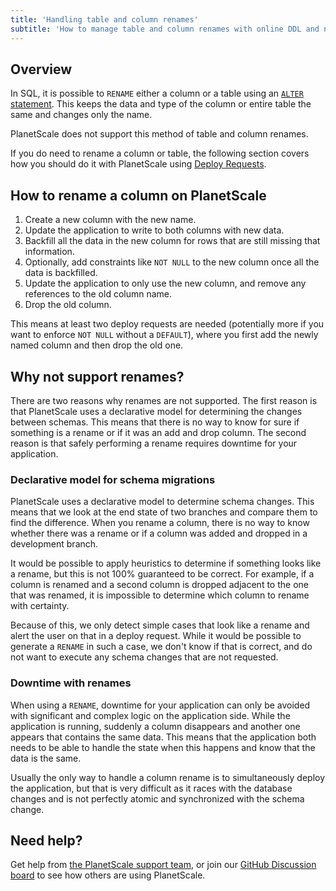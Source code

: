 ```yaml
---
title: 'Handling table and column renames'
subtitle: 'How to manage table and column renames with online DDL and no downtime'
---
```


## Overview

In SQL, it is possible to `RENAME` either a column or a table using an [`ALTER` statement](https://dev.mysql.com/doc/refman/8.0/en/alter-table.html). This keeps the data and type of the column or entire table the same and changes only the name. 

PlanetScale does not support this method of table and column renames.

If you do need to rename a column or table, the following section covers how you should do it with PlanetScale using [Deploy Requests](/concepts/deploy-requests).

## How to rename a column on PlanetScale

1. Create a new column with the new name.
2. Update the application to write to both columns with new data.
3. Backfill all the data in the new column for rows that are still missing that information.
4. Optionally, add constraints like `NOT NULL` to the new column once all the data is backfilled.
5. Update the application to only use the new column, and remove any references to the old column name.
6. Drop the old column.

This means at least two deploy requests are needed (potentially more if you want to enforce `NOT NULL` without a `DEFAULT`), where you first add the newly named column and then drop the old one.

## Why not support renames?

There are two reasons why renames are not supported. The first reason is that PlanetScale uses a declarative model for determining the changes between schemas. This means that there is no way to know for sure if something is a rename or if it was an add and drop column. The second reason is that safely performing a rename requires downtime for your application.

### Declarative model for schema migrations

PlanetScale uses a declarative model to determine schema changes. This means that we look at the end state of two branches and compare them to find the difference. When you rename a column, there is no way to know whether there was a rename or if a column was added and dropped in a development branch.

It would be possible to apply heuristics to determine if something looks like a rename, but this is not 100% guaranteed to be correct. For example, if a column is renamed and a second column is dropped adjacent to the one that was renamed, it is impossible to determine which column to rename with certainty.

Because of this, we only detect simple cases that look like a rename and alert the user on that in a deploy request. While it would be possible to generate a `RENAME` in such a case, we don't know if that is correct, and do not want to execute any schema changes that are not requested.

### Downtime with renames

When using a `RENAME`, downtime for your application can only be avoided with significant and complex logic on the application side. While the application is running, suddenly a column disappears and another one appears that contains the same data. This means that the application both needs to be able to handle the state when this happens and know that the data is the same.

Usually the only way to handle a column rename is to simultaneously deploy the application, but that is very difficult as it races with the database changes and is not perfectly atomic and synchronized with the schema change.

## Need help?

Get help from [the PlanetScale support team](https://support.planetscale.com/), or join our [GitHub Discussion board](https://github.com/planetscale/discussion/discussions) to see how others are using PlanetScale.
